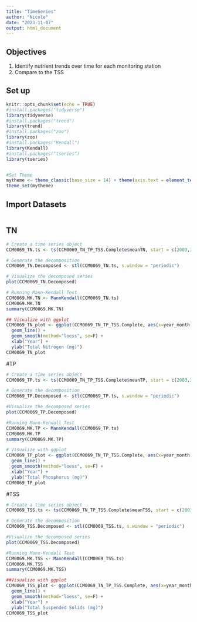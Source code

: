```yaml
---
title: "TimeSeries"
author: "Nicole"
date: "2023-11-07"
output: html_document
---
```

## Objectives
1. Identify nutrient trends over time for each monitoring station
2. Compare to the TSS

## Set up
```r
knitr::opts_chunk$set(echo = TRUE)
#install.packages("tidyverse")
library(tidyverse)
#install.packages("trend")
library(trend)
#install.packages("zoo")
library(zoo)
#install.packages("Kendall")
library(Kendall)
#install.packages("tseries")
library(tseries)


#Set Theme
mytheme <- theme_classic(base_size = 14) + theme(axis.text = element_text(color = "black"), legend.position = "top")
theme_set(mytheme)
```

## Import Datasets
```r

```

## TN
```r
# Create a time series object
CCM0069_TN.ts <- ts(CCM0069_TN_TP_TSS.Complete$meanTN, start = c(2003,3), frequency =12)

# Generate the decomposition
CCM0069_TN.Decomposed <- stl(CCM0069_TN.ts, s.window = "periodic")

# Visualize the decomposed series
plot(CCM0069_TN.Decomposed)

# Running Mann-Kendall Test
CCM0069.MK.TN <- MannKendall(CCM0069_TN.ts)
CCM0069.MK.TN
summary(CCM0069.MK.TN)

## Visualize with ggplot
CCM0069_TN_plot <- ggplot(CCM0069_TN_TP_TSS.Complete, aes(x=year_month, y=meanTN)) +
  geom_line() +
  geom_smooth(method="loess", se=F) +
  xlab("Year") +
  ylab("Total Nitrogen (mg)")
CCM0069_TN_plot

```

#TP
```r
# Create a time series object
CCM0069_TP.ts <- ts(CCM0069_TN_TP_TSS.Complete$meanTP, start = c(2003,3), frequency =12)

# Generate the decomposition
CCM0069_TP.Decomposed <- stl(CCM0069_TP.ts, s.window = "periodic")

#Visualize the decomposed series
plot(CCM0069_TP.Decomposed)

#Running Mann-Kendall Test
CCM0069.MK.TP <- MannKendall(CCM0069_TP.ts)
CCM0069.MK.TP
summary(CCM0069.MK.TP)

# Visualize with ggplot
CCM0069_TP_plot <- ggplot(CCM0069_TN_TP_TSS.Complete, aes(x=year_month, y=meanTP)) +
  geom_line() +
  geom_smooth(method="loess", se=F) +
  xlab("Year") +
  ylab("Total Phosphorus (mg)")
CCM0069_TP_plot
```

#TSS
```r
# Create a time series object
CCM0069_TSS.ts <- ts(CCM0069_TN_TP_TSS.Complete$meanTSS, start = c(2003,3), frequency =12)

# Generate the decomposition
CCM0069_TSS.Decomposed <- stl(CCM0069_TSS.ts, s.window = "periodic")

#Visualize the decomposed series
plot(CCM0069_TSS.Decomposed)

#Running Mann-Kendall Test
CCM0069.MK.TSS <- MannKendall(CCM0069_TSS.ts)
CCM0069.MK.TSS
summary(CCM0069.MK.TSS)

##Visualize with ggplot
CCM0069_TSS_plot <- ggplot(CCM0069_TN_TP_TSS.Complete, aes(x=year_month, y=meanTSS)) +
  geom_line() +
  geom_smooth(method="loess", se=F) +
  xlab("Year") +
  ylab("Total Suspended Solids (mg)")
CCM0069_TSS_plot
```
